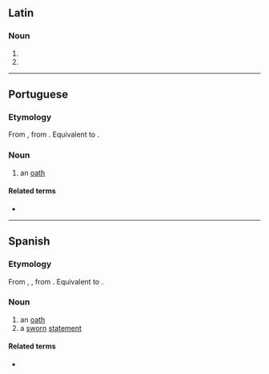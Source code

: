 {{also|Juramento|juramentó}}
==Latin==

===Noun===
{{la-noun-form|jūrāmentō}}

# {{inflection of|jūrāmentum||dat|s|lang=la}}
# {{inflection of|jūrāmentum||abl|s|lang=la}}

----

==Portuguese==

===Etymology===
From {{inh|pt|roa-opt|juramento}}, from {{inh|pt|la|iūrāmentum||oath}}. Equivalent to {{suffix|jurar|mento|lang=pt}}.

===Noun===
{{pt-noun|m|s}}

# an [[oath]]

====Related terms====
* {{l|pt|jurar}}

----

==Spanish==

===Etymology===
From {{inh|es|osp|juramento}}, {{m|osp|juramiento}}, from {{inh|es|la|iūrāmentum||oath}}. Equivalent to {{suffix|jurar|mento|lang=es}}.

===Noun===
{{es-noun|m}}

# an [[oath]]
# a [[sworn]] [[statement]]

====Related terms====
* {{l|es|jurar}}
